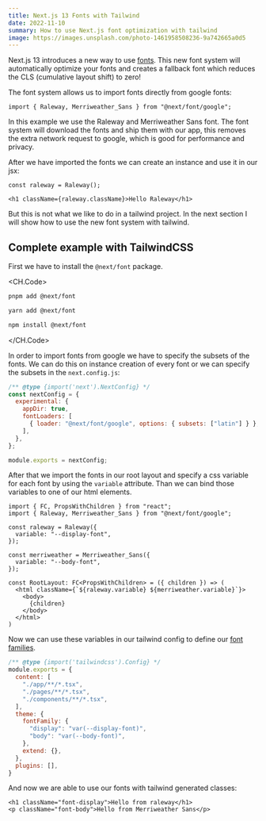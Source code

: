 ```yaml
---
title: Next.js 13 Fonts with Tailwind
date: 2022-11-10
summary: How to use Next.js font optimization with tailwind
image: https://images.unsplash.com/photo-1461958508236-9a742665a0d5
---
```


Next.js 13 introduces a new way to use [fonts](https://beta.nextjs.org/docs/optimizing/fonts).
This new font system will automatically optimize your fonts and
creates a fallback font which reduces the CLS (cumulative layout shift) to zero!

The font system allows us to import fonts directly from google fonts:

```tsx
import { Raleway, Merriweather_Sans } from "@next/font/google";
```

In this example we use the Raleway and Merriweather Sans font.
The font system will download the fonts and ship them with our app,
this removes the extra network request to google, which is good for performance and privacy.

After we have imported the fonts we can create an instance and use it in our jsx:

```tsx
const raleway = Raleway();

<h1 className={raleway.className}>Hello Raleway</h1>
```

But this is not what we like to do in a tailwind project.
In the next section I will show how to use the new font system with tailwind.

## Complete example with TailwindCSS

First we have to install the `@next/font` package.

<CH.Code>

```bash pnpm
pnpm add @next/font
```

```bash yarn
yarn add @next/font
```

```bash npm
npm install @next/font
```

</CH.Code>


In order to import fonts from google we have to specify the subsets of the fonts.
We can do this on instance creation of every font or we can specify the subsets in the `next.config.js`:

```js next.config.js focus=5:7
/** @type {import('next').NextConfig} */
const nextConfig = {
  experimental: {
    appDir: true,
    fontLoaders: [
      { loader: "@next/font/google", options: { subsets: ["latin"] } },
    ],
  },
};

module.exports = nextConfig;
```

After that we import the fonts in our root layout and specify a css variable for each font by using the `variable` attribute.
Than we can bind those variables to one of our html elements.

```tsx app/layout.tsx focus=2:10,13
import { FC, PropsWithChildren } from "react";
import { Raleway, Merriweather_Sans } from "@next/font/google";

const raleway = Raleway({
  variable: "--display-font",
});

const merriweather = Merriweather_Sans({
  variable: "--body-font",
});

const RootLayout: FC<PropsWithChildren> = ({ children }) => (
  <html className={`${raleway.variable} ${merriweather.variable}`}>
    <body>
      {children}
    </body>
  </html>
)
```

Now we can use these variables in our tailwind config to define our [font families](https://tailwindcss.com/docs/font-family).

```js tailwind.config.js focus=9:12
/** @type {import('tailwindcss').Config} */
module.exports = {
  content: [
    "./app/**/*.tsx",
    "./pages/**/*.tsx",
    "./components/**/*.tsx",
  ],
  theme: {
    fontFamily: {
      "display": "var(--display-font)",
      "body": "var(--body-font)",
    },
    extend: {},
  },
  plugins: [],
}
```

And now we are able to use our fonts with tailwind generated classes:

```tsx
<h1 className="font-display">Hello from raleway</h1>
<p className="font-body">Hello from Merriweather Sans</p>
```
